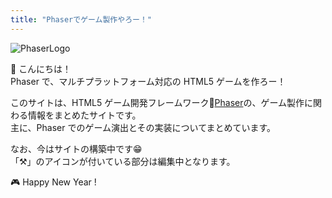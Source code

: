 ```yaml
---
title: "Phaserでゲーム製作やろー！"
---
```


![PhaserLogo](Phaser-Logo-Small.png)

:wave: こんにちは！  
Phaser で、マルチプラットフォーム対応の HTML5 ゲームを作ろー！

このサイトは、HTML5 ゲーム開発フレームワーク:rocket:[Phaser](https://phaser.io/)の、ゲーム製作に関わる情報をまとめたサイトです。  
主に、Phaser でのゲーム演出とその実装についてまとめています。

なお、今はサイトの構築中です:grin:  
「:hammer_and_pick:」のアイコンが付いている部分は編集中となります。

<ImageCard src="/assets/2021.gif" width="350px" height="262px">
  🎮 Happy New Year !
</ImageCard>
